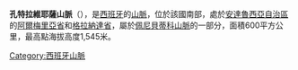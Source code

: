 '''孔特拉維耶薩山脈'''（{{lang-es|Sierra de la Contraviesa}}），是[[西班牙|西班牙]]的[[山脈|山脈]]，位於該國南部，處於[[安達魯西亞自治區|安達魯西亞自治區]]的[[阿爾梅里亞省|阿爾梅里亞省]]和[[格拉納達省|格拉納達省]]，屬於[[佩尼貝蒂科山脈|佩尼貝蒂科山脈]]的一部分，面積600平方公里，最高點海拔高度1,545米。

{{Spain-geo-stub}}
[[Category:西班牙山脈|Category:西班牙山脈]]